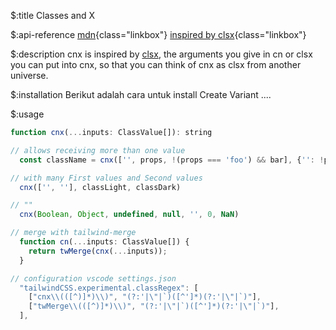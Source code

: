 $:title
Classes and X

$:api-reference
[mdn](https://developer.mozilla.org/en-US/docs/Web/API/Element/classList#examples){class="linkbox"}
[inspired by clsx](https://www.npmjs.com/package/clsx){class="linkbox"}

$:description
cnx is inspired by [clsx](https://www.npmjs.com/package/clsx), the arguments you give in cn or clsx you can put into cnx, so that you can think of cnx as clsx from another universe.

$:installation
Berikut adalah cara untuk install Create Variant ....

$:usage
```js showLineNumbers{number}
function cnx(...inputs: ClassValue[]): string

// allows receiving more than one value
  const className = cnx(['', props, !(props === 'foo') && bar], {'': !props}, '');

// with many First values ​​and Second values
  cnx(['', ''], classLight, classDark)

// ""
  cnx(Boolean, Object, undefined, null, '', 0, NaN)

// merge with tailwind-merge
  function cn(...inputs: ClassValue[]) {
    return twMerge(cnx(...inputs));
  }

// configuration vscode settings.json
  "tailwindCSS.experimental.classRegex": [
    ["cnx\\(([^)]*)\\)", "(?:'|\"|`)([^']*)(?:'|\"|`)"],
    ["twMerge\\(([^)]*)\\)", "(?:'|\"|`)([^']*)(?:'|\"|`)"],
  ],
```